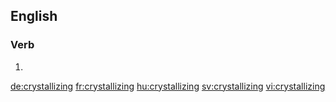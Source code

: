 ==English==

===Verb===
{{head|en|present participle}}

# {{present participle of|crystallize|lang=en}}

[[de:crystallizing]]
[[fr:crystallizing]]
[[hu:crystallizing]]
[[sv:crystallizing]]
[[vi:crystallizing]]